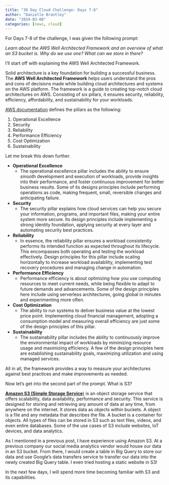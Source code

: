 ```yaml
---
title: "30 Day Cloud Challenge: Days 7-8"
author: "Danielle Brantley"
date: "2024-03-08"
categories: [news, cloud]
---
```


For Days 7-8 of the challenge, I was given the following prompt: 

*Learn about the AWS Well Architected Framework and an overview of what an S3 bucket is. Why do we use one? What can we store in there?*

I'll start off with explaining the AWS Well Architected Framework. 

Solid architecture is a key foundation for building a successful business. The **AWS Well Architected Framework** helps users understand the pros and cons of decisions made while building cloud architectures and systems on the AWS platform. The framework is a guide to creating top-notch cloud architectures on AWS. Consisting of six pillars, it ensures security, reliability, efficiency, affordability, and sustainability for your workloads.

[AWS documentation](https://docs.aws.amazon.com/wellarchitected/latest/framework/definitions.html){target="_blank"} defines the pillars as the following:

1. Operational Excellence
2. Security
3. Reliability
4. Performance Efficiency
5. Cost Optimization
6. Sustainability

Let me break this down further.

* **Operational Excellence**
  + The operational excellence pillar includes the ability to ensure smooth development and execution of workloads, provide insights into their performance, and foster continuous improvement for better business results. Some of its designs principles include performing operations as code, making frequent, small, reversible changes and anticipating failure.


* **Security**
  + The security pillar explains how cloud services can help you secure your information, programs, and important files, making your entire system more secure. Its design principles include implementing a strong identity foundation, applying security at every layer and automating security best practices.


* **Reliability**
  + In essence, the reliability pillar ensures a workload consistently performs its intended function as expected throughout its lifecycle. This encompasses both operating and testing the workload effectively. Design principles for this pillar include scaling horizontally to increase workload availability, implementing test recovery procedures and managing change in automation.


* **Performance Efficiency**
  + Performance efficiency is about optimizing how you use computing resources to meet current needs, while being flexible to adapt to future demands and advancements. Some of the design principles here include using serverless architectures, going global in minutes and experimenting more often.


* **Cost Optimization**
  + The ability to run systems to deliver business value at the lowest price point. Implementing cloud financial management, adopting a consumption model and measuring overall efficiency are just some of the design principles of this pillar. 


* **Sustainability**
  + The sustainability pillar includes the ability to continuously improve the environmental impact of workloads by minimizing resource usage and maximizing efficiency. A few of the design principles here are establishing sustainability goals, maximizing utilization and using managed services. 
  
All in all, the framework provides a way to measure your architectures against best practices and make improvements as needed. 
  
Now let's get into the second part of the prompt. What is S3?

[**Amazon S3 (Simple Storage Service**)](https://docs.aws.amazon.com/AmazonS3/latest/userguide/Welcome.html){target="_blank"} is an object storage service that offers scalability, data availability, performance and security. This service is designed for storing and retrieving any amount of data at any time, from anywhere on the internet. It stores data as objects within buckets. A object is a file and any metadata that describes the file. A bucket is a container for objects. All types of files can be stored in S3 such as text files, videos, and even entire databases. Some of the use cases of S3 include websites, IoT devices, and data analytics. 

As I mentioned in a previous post, I have experience using Amazon S3. At a previous company our social media analytics vendor would house our data in an S3 bucket. From there, I would create a table in Big Query to store our data and use Google's data transfers service to transfer our data into the newly created Big Query table. I even tried hosting a static website in S3! 

In the next few days, I will spend more time becoming familiar with S3 and its capabilities. 






